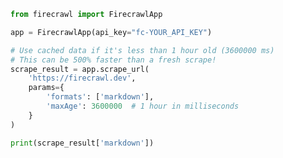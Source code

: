 ```python Python
from firecrawl import FirecrawlApp

app = FirecrawlApp(api_key="fc-YOUR_API_KEY")

# Use cached data if it's less than 1 hour old (3600000 ms)
# This can be 500% faster than a fresh scrape!
scrape_result = app.scrape_url(
    'https://firecrawl.dev',
    params={
        'formats': ['markdown'],
        'maxAge': 3600000  # 1 hour in milliseconds
    }
)

print(scrape_result['markdown'])
```

